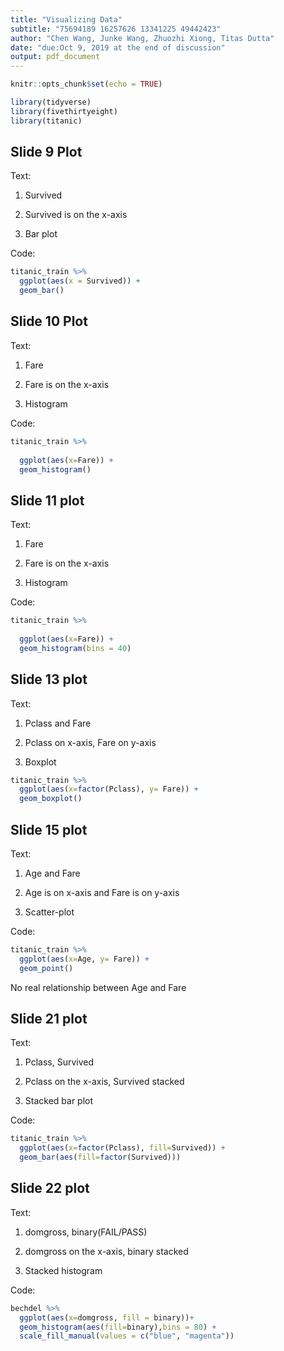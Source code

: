 ```yaml
---
title: "Visualizing Data"
subtitle: "75694189 16257626 13341225 49442423"
author: "Chen Wang, Junke Wang, Zhuozhi Xiong, Titas Dutta"
date: "due:Oct 9, 2019 at the end of discussion"
output: pdf_document
---
```


```r
knitr::opts_chunk$set(echo = TRUE)
```


```r
library(tidyverse)
library(fivethirtyeight)
library(titanic)
```


## Slide 9 Plot

Text:

1. Survived

2. Survived is on the x-axis 

3. Bar plot

Code:

```r
titanic_train %>% 
  ggplot(aes(x = Survived)) +
  geom_bar()
```

\pagebreak



## Slide 10 Plot

Text:

1. Fare

2. Fare is on the x-axis

3. Histogram

Code:

```r
titanic_train %>% 
  
  ggplot(aes(x=Fare)) +
  geom_histogram()
```

\pagebreak

## Slide 11 plot

Text:

1. Fare

2. Fare is on the x-axis

3. Histogram


Code:

```r
titanic_train %>% 
  
  ggplot(aes(x=Fare)) +
  geom_histogram(bins = 40)
```

\pagebreak

## Slide 13 plot

Text:

1. Pclass and Fare

2. Pclass on x-axis, Fare on y-axis

3. Boxplot

```r
titanic_train %>% 
  ggplot(aes(x=factor(Pclass), y= Fare)) +
  geom_boxplot()
```

\pagebreak

## Slide 15 plot

Text:

1. Age and Fare

2. Age is on x-axis and Fare is on y-axis

3. Scatter-plot

Code:

```r
titanic_train %>% 
  ggplot(aes(x=Age, y= Fare)) +
  geom_point()
```

No real relationship between Age and Fare

\pagebreak

## Slide 21 plot

Text:

1. Pclass, Survived

2. Pclass on the x-axis, Survived stacked 

3. Stacked bar plot


Code:

```r
titanic_train %>% 
  ggplot(aes(x=factor(Pclass), fill=Survived)) +
  geom_bar(aes(fill=factor(Survived)))
```

\pagebreak

## Slide 22 plot


Text:

1. domgross, binary(FAIL/PASS)

2. domgross on the x-axis, binary stacked

3. Stacked histogram

Code:

```r
bechdel %>% 
  ggplot(aes(x=domgross, fill = binary))+
  geom_histogram(aes(fill=binary),bins = 80) +
  scale_fill_manual(values = c("blue", "magenta"))
```

